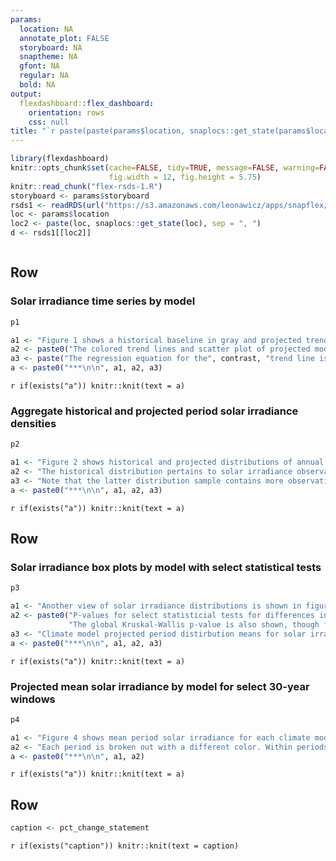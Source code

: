 ```yaml
---
params:
  location: NA
  annotate_plot: FALSE
  storyboard: NA
  snaptheme: NA
  gfont: NA
  regular: NA
  bold: NA
output:
  flexdashboard::flex_dashboard:
    orientation: rows
    css: null
title: "`r paste(paste(params$location, snaplocs::get_state(params$location), sep = ', '), 'solar irradiance trends')`"
---
```


```r
library(flexdashboard)
knitr::opts_chunk$set(cache=FALSE, tidy=TRUE, message=FALSE, warning=FALSE, fig.showtext=TRUE, dev="CairoPNG",
                      fig.width = 12, fig.height = 5.75)
knitr::read_chunk("flex-rsds-1.R")
storyboard <- params$storyboard
rsds1 <- readRDS(url("https://s3.amazonaws.com/leonawicz/apps/snapflex/rsds1/rsds1.rds"))
loc <- params$location
loc2 <- paste(loc, snaplocs::get_state(loc), sep = ", ")
d <- rsds1[[loc2]]
```

```r
```

Row {data-height=500}
-------------------------------------

### Solar irradiance time series by model

```r
p1
```

```r
a1 <- "Figure 1 shows a historical baseline in gray and projected trends for each climate model using the other colors.\n\n"
a2 <- paste0("The colored trend lines and scatter plot of projected model outputs are faded to highlight the mean trend over the projected period. ", pct_change_statement, "\n\n")
a3 <- paste("The regression equation for the", contrast, "trend line is shown. This helps discern any trend in solar irradiance with time, but keep in mind that a simple linear regression model of mean annual solar irradiance on time is not intended to explain much of the variation in solar irradiance across models, hence the low R-squared.\n\n")
a <- paste0("***\n\n", a1, a2, a3)
```

`r if(exists("a")) knitr::knit(text = a)`

### Aggregate historical and projected period solar irradiance densities

```r
p2
```

```r
a1 <- "Figure 2 shows historical and projected distributions of annual solar irradiance over time.\n\n"
a2 <- "The historical distribution pertains to solar irradiance observations based on downscaled CRU 4.0 data. The spread in projected outputs comes from pooling the five climate models.\n\n"
a3 <- "Note that the latter distribution sample contains more observations than the former, using five models as well as a greater number of years.\n\n"
a <- paste0("***\n\n", a1, a2, a3)
```

`r if(exists("a")) knitr::knit(text = a)`

Row {data-height=500}
-------------------------------------

### Solar irradiance box plots by model with select statistical tests

```r
p3
```

```r
a1 <- "Another view of solar irradiance distributions is shown in figure 3, one for each model.\n\n"
a2 <- paste0("P-values for select statisticial tests for differences in group means of each climate model with respect to CRU 4.0 as the reference group are shown on the plot.\n", 
             "The global Kruskal-Wallis p-value is also shown, though for these data sets its significance is not surprising.\n\n")
a3 <- "Climate model projected period distirbution means for solar irradiance may differ significantly from the CRU 4.0 baseline in either direction and variability is greater across a set of climate models, as was seen in figure 2.\n\n"
a <- paste0("***\n\n", a1, a2, a3)
```

`r if(exists("a")) knitr::knit(text = a)`

### Projected mean solar irradiance by model for select 30-year windows

```r
p4
```

```r
a1 <- "Figure 4 shows mean period solar irradiance for each climate model during each of three future 30-year windows.\n\n"
a2 <- "Each period is broken out with a different color. Within periods, models are ranked by mean solar irradiance.\n\n"
a <- paste0("***\n\n", a1, a2)
```

`r if(exists("a")) knitr::knit(text = a)`

Row {data-height=50}
-------------------------------------

```r
caption <- pct_change_statement
```

`r if(exists("caption")) knitr::knit(text = caption)`
